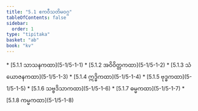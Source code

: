 ```yaml
---
title: "5.1 ဧကဝီသတိမဝဂ္ဂ"
tableOfContents: false
sidebar:
  order: 1
type: "tipitaka"
basket: "ab"
book: "kv"
---
```



<DynamicBreadcrumb />



<TableOfContents book="kv" section="5.1">
* [5.1.1 သာသနကထာ](5-1/5-1-1)
* [5.1.2 အဝိဝိတ္တကထာ](5-1/5-1-2)
* [5.1.3 သံယောဇနကထာ](5-1/5-1-3)
* [5.1.4 ဣဒ္ဓိကထာ](5-1/5-1-4)
* [5.1.5 ဗုဒ္ဓကထာ](5-1/5-1-5)
* [5.1.6 သဗ္ဗဒိသာကထာ](5-1/5-1-6)
* [5.1.7 ဓမ္မကထာ](5-1/5-1-7)
* [5.1.8 ကမ္မကထာ](5-1/5-1-8)
</TableOfContents>